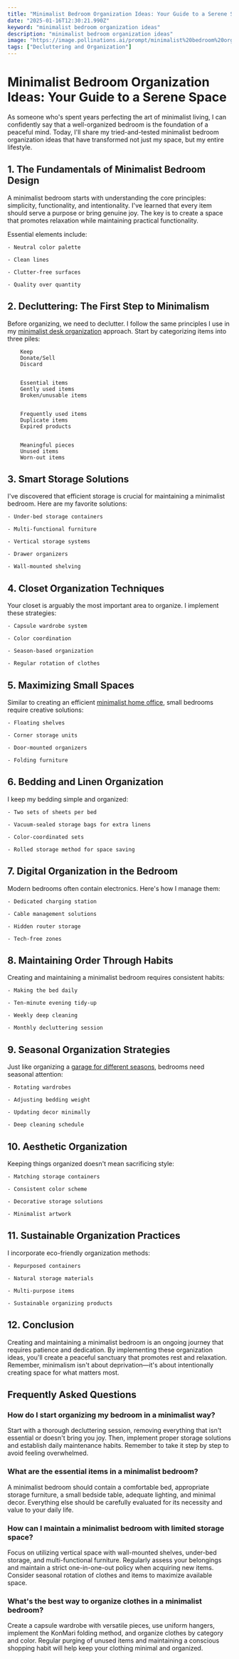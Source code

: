 ```yaml
---
title: "Minimalist Bedroom Organization Ideas: Your Guide to a Serene Space"
date: "2025-01-16T12:30:21.990Z"
keyword: "minimalist bedroom organization ideas"
description: "minimalist bedroom organization ideas"
image: "https://image.pollinations.ai/prompt/minimalist%20bedroom%20organization%20ideas%2C%20realistic%20photo%2C%20high%20quality%2C%204k?width=1024&height=1024&nologo=true"
tags: ["Decluttering and Organization"]
---
```


# Minimalist Bedroom Organization Ideas: Your Guide to a Serene Space


As someone who's spent years perfecting the art of minimalist living, I can confidently say that a well-organized bedroom is the foundation of a peaceful mind. Today, I'll share my tried-and-tested minimalist bedroom organization ideas that have transformed not just my space, but my entire lifestyle.



## 1. The Fundamentals of Minimalist Bedroom Design


A minimalist bedroom starts with understanding the core principles: simplicity, functionality, and intentionality. I've learned that every item should serve a purpose or bring genuine joy. The key is to create a space that promotes relaxation while maintaining practical functionality.



Essential elements include:



    - Neutral color palette

    - Clean lines

    - Clutter-free surfaces

    - Quality over quantity



## 2. Decluttering: The First Step to Minimalism


Before organizing, we need to declutter. I follow the same principles I use in my [minimalist desk organization](https://productivityprospect.com/blog/minimalist-desk-organization-ideas/) approach. Start by categorizing items into three piles:




    
        Keep
        Donate/Sell
        Discard
    
    
        Essential items
        Gently used items
        Broken/unusable items
    
    
        Frequently used items
        Duplicate items
        Expired products
    
    
        Meaningful pieces
        Unused items
        Worn-out items
    




## 3. Smart Storage Solutions


I've discovered that efficient storage is crucial for maintaining a minimalist bedroom. Here are my favorite solutions:




    - Under-bed storage containers

    - Multi-functional furniture

    - Vertical storage systems

    - Drawer organizers

    - Wall-mounted shelving



## 4. Closet Organization Techniques


Your closet is arguably the most important area to organize. I implement these strategies:




    - Capsule wardrobe system

    - Color coordination

    - Season-based organization

    - Regular rotation of clothes



## 5. Maximizing Small Spaces


Similar to creating an efficient [minimalist home office](https://productivityprospect.com/blog/minimalist-home-office-setup-ideas/), small bedrooms require creative solutions:




    - Floating shelves

    - Corner storage units

    - Door-mounted organizers

    - Folding furniture



## 6. Bedding and Linen Organization


I keep my bedding simple and organized:




    - Two sets of sheets per bed

    - Vacuum-sealed storage bags for extra linens

    - Color-coordinated sets

    - Rolled storage method for space saving



## 7. Digital Organization in the Bedroom


Modern bedrooms often contain electronics. Here's how I manage them:




    - Dedicated charging station

    - Cable management solutions

    - Hidden router storage

    - Tech-free zones



## 8. Maintaining Order Through Habits


Creating and maintaining a minimalist bedroom requires consistent habits:




    - Making the bed daily

    - Ten-minute evening tidy-up

    - Weekly deep cleaning

    - Monthly decluttering session



## 9. Seasonal Organization Strategies


Just like organizing a [garage for different seasons](https://productivityprospect.com/blog/garage-organization-ideas-for-car-enthusiasts/), bedrooms need seasonal attention:




    - Rotating wardrobes

    - Adjusting bedding weight

    - Updating decor minimally

    - Deep cleaning schedule



## 10. Aesthetic Organization


Keeping things organized doesn't mean sacrificing style:




    - Matching storage containers

    - Consistent color scheme

    - Decorative storage solutions

    - Minimalist artwork



## 11. Sustainable Organization Practices


I incorporate eco-friendly organization methods:




    - Repurposed containers

    - Natural storage materials

    - Multi-purpose items

    - Sustainable organizing products



## 12. Conclusion


Creating and maintaining a minimalist bedroom is an ongoing journey that requires patience and dedication. By implementing these organization ideas, you'll create a peaceful sanctuary that promotes rest and relaxation. Remember, minimalism isn't about deprivation—it's about intentionally creating space for what matters most.



## Frequently Asked Questions


### How do I start organizing my bedroom in a minimalist way?

Start with a thorough decluttering session, removing everything that isn't essential or doesn't bring you joy. Then, implement proper storage solutions and establish daily maintenance habits. Remember to take it step by step to avoid feeling overwhelmed.



### What are the essential items in a minimalist bedroom?

A minimalist bedroom should contain a comfortable bed, appropriate storage furniture, a small bedside table, adequate lighting, and minimal decor. Everything else should be carefully evaluated for its necessity and value to your daily life.



### How can I maintain a minimalist bedroom with limited storage space?

Focus on utilizing vertical space with wall-mounted shelves, under-bed storage, and multi-functional furniture. Regularly assess your belongings and maintain a strict one-in-one-out policy when acquiring new items. Consider seasonal rotation of clothes and items to maximize available space.



### What's the best way to organize clothes in a minimalist bedroom?

Create a capsule wardrobe with versatile pieces, use uniform hangers, implement the KonMari folding method, and organize clothes by category and color. Regular purging of unused items and maintaining a conscious shopping habit will help keep your clothing minimal and organized.

